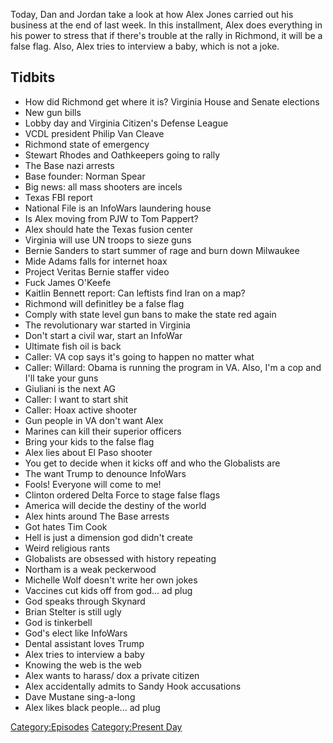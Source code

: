 {{Episode
    | title             = January 15-17, 2020
    | caption           = [https://knowledgefight.libsyn.com/knowledge-fight-january-15-17-2020 Listen to this episode on Libsyn]
    | episodeNumber     = 389
    | length            = 03:00:11
    | airDate           = January 20, 2020
    | coverageStartDate = January 15, 2020
    | coverageEndDate   = January 17, 2020
    | episodeType       = [[:Category:Present Day|Present Day]]
    | appearance        = [[Philip Van Cleave]], [[Stewart Rhodes]], [[Norman Spear]], [[Tom Pappert]], [[Bernie Sanders]], [[Mike Adams]], [[James O'Keefe]], [[Kaitlin Bennett]], [[Rudy Giulianni]], [[Tim Cook]], [[Ralph Northam]], [[Michelle Wolf]], [[Brian Stelter]], [[Dave Mustane]]
    | oocDrop           = Put I am awake on my tombstone
    | previousEpisode   = [[388: January 12-13, 2020]]
    | nextEpisode       = [[390: Grab Bag Minisode]]
}}

{{Stub}}

Today, Dan and Jordan take a look at how Alex Jones carried out his business at the end of last week. In this installment, Alex does everything in his power to stress that if there's trouble at the rally in Richmond, it will be a false flag. Also, Alex tries to interview a baby, which is not a joke.

==Tidbits==

*How did Richmond get where it is? Virginia House and Senate elections
*New gun bills
*Lobby day and Virginia Citizen's Defense League
*VCDL president Philip Van Cleave
*Richmond state of emergency
*Stewart Rhodes and Oathkeepers going to rally
*The Base nazi arrests
*Base founder: Norman Spear
*Big news: all mass shooters are incels
*Texas FBI report
*National File is an InfoWars laundering house
*Is Alex moving from PJW to Tom Pappert?
*Alex should hate the Texas fusion center
*Virginia will use UN troops to sieze guns
*Bernie Sanders to start summer of rage and burn down Milwaukee
*Mide Adams falls for internet hoax
*Project Veritas Bernie staffer video
*Fuck James O'Keefe
*Kaitlin Bennett report: Can leftists find Iran on a map?
*Richmond will definitley be a false flag
*Comply with state level gun bans to make the state red again
*The revolutionary war started in Virginia
*Don't start a civil war, start an InfoWar
*Ultimate fish oil is back
*Caller: VA cop says it's going to happen no matter what
*Caller: Willard: Obama is running the program in VA. Also, I'm a cop and I'll take your guns
*Giuliani is the next AG
*Caller: I want to start shit
*Caller: Hoax active shooter
*Gun people in VA don't want Alex
*Marines can kill their superior officers
*Bring your kids to the false flag
*Alex lies about El Paso shooter
*You get to decide when it kicks off and who the Globalists are
*The want Trump to denounce InfoWars
*Fools! Everyone will come to me!
*Clinton ordered Delta Force to stage false flags
*America will decide the destiny of the world
*Alex hints around The Base arrests
*Got hates Tim Cook
*Hell is just a dimension god didn't create
*Weird religious rants
*Globalists are obsessed with history repeating
*Northam is a weak peckerwood
*Michelle Wolf doesn't write her own jokes
*Vaccines cut kids off from god... ad plug
*God speaks through Skynard
*Brian Stelter is still ugly
*God is tinkerbell
*God's elect like InfoWars
*Dental assistant loves Trump
*Alex tries to interview a baby
*Knowing the web is the web
*Alex wants to harass/ dox a private citizen
*Alex accidentally admits to Sandy Hook accusations
*Dave Mustane sing-a-long
*Alex likes black people... ad plug

[[Category:Episodes]]
[[Category:Present Day]]
